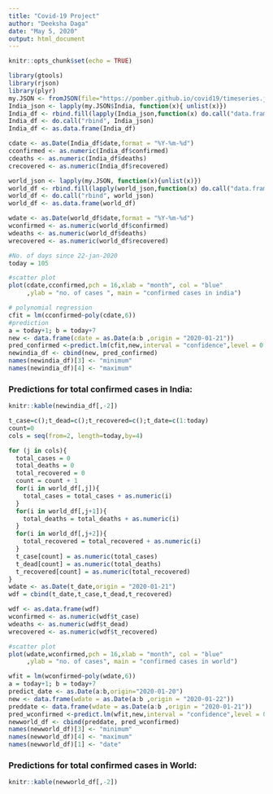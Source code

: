 ---
title: "Covid-19 Project"
author: "Deeksha Daga"
date: "May 5, 2020"
output: html_document
---

```{r setup, include=FALSE}
knitr::opts_chunk$set(echo = TRUE)
```

```{r echo=FALSE }
library(gtools)
library(rjson)
library(plyr)
my.JSON <- fromJSON(file="https://pomber.github.io/covid19/timeseries.json")
India_json <- lapply(my.JSON$India, function(x){ unlist(x)})
India_df <- rbind.fill(lapply(India_json,function(x) do.call("data.frame", as.list(x))))
India_df <- do.call("rbind", India_json)
India_df <- as.data.frame(India_df)

cdate <- as.Date(India_df$date,format = "%Y-%m-%d")
cconfirmed <- as.numeric(India_df$confirmed)
cdeaths <- as.numeric(India_df$deaths)
crecovered <- as.numeric(India_df$recovered)

world_json <- lapply(my.JSON, function(x){unlist(x)})
world_df <- rbind.fill(lapply(world_json,function(x) do.call("data.frame",as.list(x))))
world_df <- do.call("rbind", world_json)
world_df <- as.data.frame(world_df)

wdate <- as.Date(world_df$date,format = "%Y-%m-%d")
wconfirmed <- as.numeric(world_df$confirmed)
wdeaths <- as.numeric(world_df$deaths)
wrecovered <- as.numeric(world_df$recovered)

#No. of days since 22-jan-2020
today = 105
``` 


```{r echo=FALSE}
#scatter plot
plot(cdate,cconfirmed,pch = 16,xlab = "month", col = "blue"
     ,ylab = "no. of cases ", main = "confirmed cases in india")
```

```{r echo=FALSE}
# polynomial regression
cfit = lm(cconfirmed~poly(cdate,6))
#prediction
a = today+1; b = today+7
new <- data.frame(cdate = as.Date(a:b ,origin = "2020-01-21"))
pred_confirmed <-predict.lm(cfit,new,interval = "confidence",level = 0.95)
newindia_df <- cbind(new, pred_confirmed)
names(newindia_df)[3] <- "minimum"
names(newindia_df)[4] <- "maximum"
```

### Predictions for total confirmed cases in India:

```{r echo=FALSE}
knitr::kable(newindia_df[,-2])
```

```{r echo=FALSE}
t_case=c();t_dead=c();t_recovered=c();t_date=c(1:today)
count=0
cols = seq(from=2, length=today,by=4)

for (j in cols){
  total_cases = 0
  total_deaths = 0
  total_recovered = 0
  count = count + 1
  for(i in world_df[,j]){
    total_cases = total_cases + as.numeric(i)
  }
  for(i in world_df[,j+1]){
    total_deaths = total_deaths + as.numeric(i)
  }
  for(i in world_df[,j+2]){
    total_recovered = total_recovered + as.numeric(i)
  }
  t_case[count] = as.numeric(total_cases)
  t_dead[count] = as.numeric(total_deaths)
  t_recovered[count] = as.numeric(total_recovered)
}
wdate <- as.Date(t_date,origin = "2020-01-21")
wdf = cbind(t_date,t_case,t_dead,t_recovered)

wdf <- as.data.frame(wdf)
wconfirmed <- as.numeric(wdf$t_case)
wdeaths <- as.numeric(wdf$t_dead)
wrecovered <- as.numeric(wdf$t_recovered)
```

```{r echo=FALSE}
#scatter plot
plot(wdate,wconfirmed,pch = 16,xlab = "month", col = "blue"
     ,ylab = "no. of cases", main = "confirmed cases in world")
```

```{r pressure, echo=FALSE}
wfit = lm(wconfirmed~poly(wdate,6))
a = today+1; b = today+7
predict_date <- as.Date(a:b,origin="2020-01-20")
new <- data.frame(wdate = as.Date(a:b ,origin = "2020-01-22"))
preddate <- data.frame(wdate = as.Date(a:b ,origin = "2020-01-21"))
pred_wconfirmed <-predict.lm(wfit,new,interval = "confidence",level = 0.95)
newworld_df <- cbind(preddate, pred_wconfirmed)
names(newworld_df)[3] <- "minimum"
names(newworld_df)[4] <- "maximum"
names(newworld_df)[1] <- "date"
```

### Predictions for total confirmed cases in World:

```{r echo=FALSE}
knitr::kable(newworld_df[,-2])
```
